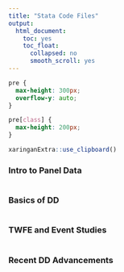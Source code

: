 ```yaml
---
title: "Stata Code Files"
output:
  html_document:
    toc: yes
    toc_float:
      collapsed: no
      smooth_scroll: yes
---
```


```css
pre {
  max-height: 300px;
  overflow-y: auto;
}

pre[class] {
  max-height: 200px;
}
```

```r
xaringanExtra::use_clipboard()
```

### Intro to Panel Data

```stata
```


### Basics of DD

```stata
```


### TWFE and Event Studies

```stata
```


### Recent DD Advancements

```stata
```
